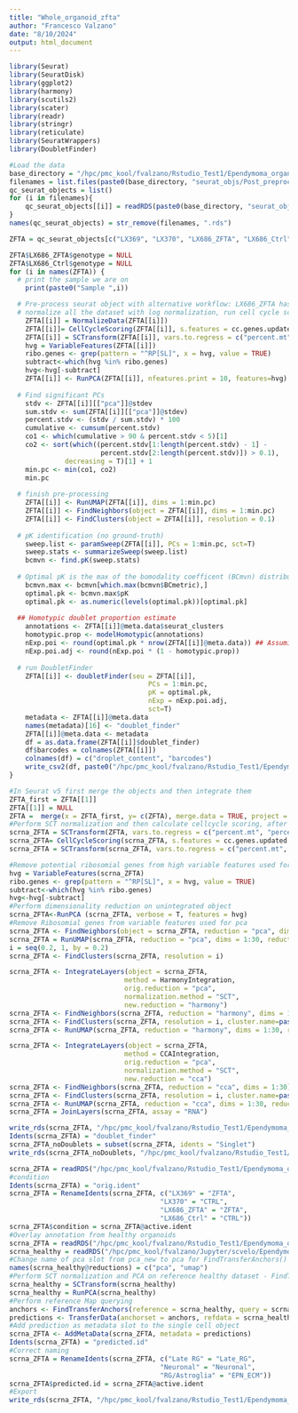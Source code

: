 ```yaml
---
title: "Whole_organoid_zfta"
author: "Francesco Valzano"
date: "8/10/2024"
output: html_document
---
```

```r
library(Seurat)
library(SeuratDisk)
library(ggplot2)
library(harmony)
library(scutils2)
library(scater)
library(readr)
library(stringr)
library(reticulate)
library(SeuratWrappers)
library(DoubletFinder)

```
```r
#Load the data
base_directory = "/hpc/pmc_kool/fvalzano/Rstudio_Test1/Ependymoma_organoids/Whole/" 
filenames = list.files(paste0(base_directory, "seurat_objs/Post_preprocessing/"))
qc_seurat_objects = list()
for (i in filenames){
    qc_seurat_objects[[i]] = readRDS(paste0(base_directory, "seurat_objs/Post_preprocessing/", i))
}
names(qc_seurat_objects) = str_remove(filenames, ".rds")
```
```r
ZFTA = qc_seurat_objects[c("LX369", "LX370", "LX686_ZFTA", "LX686_Ctrl")]
```

```r
ZFTA$LX686_ZFTA$genotype = NULL
ZFTA$LX686_Ctrl$genotype = NULL
for (i in names(ZFTA)) {
  # print the sample we are on
    print(paste0("Sample ",i))

  # Pre-process seurat object with alternative workflow: LX686_ZFTA has few cells and creates problems with CellCycleScoring. Taking inspiration from: https://github.com/satijalab/seurat/issues/3692
  # normalize all the dataset with log normalization, run cell cycle scoring on RNA slot, and then re-run SCT on RNA slot (SCT will fetch anyhow raw counts for normalization)
    ZFTA[[i]] = NormalizeData(ZFTA[[i]])
    ZFTA[[i]]= CellCycleScoring(ZFTA[[i]], s.features = cc.genes.updated.2019$s.genes, g2m.features = cc.genes.updated.2019$g2m.genes, assay = 'RNA')
    ZFTA[[i]] = SCTransform(ZFTA[[i]], vars.to.regress = c("percent.mt", "percent.ribo", 'S.Score', 'G2M.Score'), vst.flavor = "v2", assay = "RNA")
    hvg = VariableFeatures(ZFTA[[i]])
    ribo.genes <- grep(pattern = "^RP[SL]", x = hvg, value = TRUE)
    subtract<-which(hvg %in% ribo.genes)
    hvg<-hvg[-subtract]
    ZFTA[[i]] <- RunPCA(ZFTA[[i]], nfeatures.print = 10, features=hvg)
    
  # Find significant PCs
    stdv <- ZFTA[[i]][["pca"]]@stdev
    sum.stdv <- sum(ZFTA[[i]][["pca"]]@stdev)
    percent.stdv <- (stdv / sum.stdv) * 100
    cumulative <- cumsum(percent.stdv)
    co1 <- which(cumulative > 90 & percent.stdv < 5)[1]
    co2 <- sort(which((percent.stdv[1:length(percent.stdv) - 1] - 
                       percent.stdv[2:length(percent.stdv)]) > 0.1), 
              decreasing = T)[1] + 1
    min.pc <- min(co1, co2)
    min.pc
  
  # finish pre-processing
    ZFTA[[i]] <- RunUMAP(ZFTA[[i]], dims = 1:min.pc)
    ZFTA[[i]] <- FindNeighbors(object = ZFTA[[i]], dims = 1:min.pc)              
    ZFTA[[i]] <- FindClusters(object = ZFTA[[i]], resolution = 0.1)
  
  # pK identification (no ground-truth)
    sweep.list <- paramSweep(ZFTA[[i]], PCs = 1:min.pc, sct=T)
    sweep.stats <- summarizeSweep(sweep.list)
    bcmvn <- find.pK(sweep.stats)
  
  # Optimal pK is the max of the bomodality coefficent (BCmvn) distribution
    bcmvn.max <- bcmvn[which.max(bcmvn$BCmetric),]
    optimal.pk <- bcmvn.max$pK
    optimal.pk <- as.numeric(levels(optimal.pk))[optimal.pk]
  
  ## Homotypic doublet proportion estimate
    annotations <- ZFTA[[i]]@meta.data$seurat_clusters
    homotypic.prop <- modelHomotypic(annotations) 
    nExp.poi <- round(optimal.pk * nrow(ZFTA[[i]]@meta.data)) ## Assuming 7.5% doublet formation rate - tailor for your dataset
    nExp.poi.adj <- round(nExp.poi * (1 - homotypic.prop))
  
  # run DoubletFinder
    ZFTA[[i]] <- doubletFinder(seu = ZFTA[[i]], 
                                   PCs = 1:min.pc, 
                                   pK = optimal.pk,
                                   nExp = nExp.poi.adj,
                                   sct=T)
    metadata <- ZFTA[[i]]@meta.data
    names(metadata)[16] <- "doublet_finder"    
    ZFTA[[i]]@meta.data <- metadata 
    df = as.data.frame(ZFTA[[i]]$doublet_finder)
    df$barcodes = colnames(ZFTA[[i]])
    colnames(df) = c("droplet_content", "barcodes")
    write_csv2(df, paste0("/hpc/pmc_kool/fvalzano/Rstudio_Test1/Ependymoma_organoids/Whole/DoubletFinder/", "DoubletFinder_",i,".csv"))
}
```

```r
#In Seurat v5 first merge the objects and then integrate them
ZFTA_first = ZFTA[[1]]
ZFTA[[1]] = NULL
ZFTA =  merge(x = ZFTA_first, y= c(ZFTA), merge.data = TRUE, project = "Ep_whole_organoids") 
#Perform SCT normalization and then calculate cellcycle scoring, after that, rerun SCT regressing out the cell cycle Phase
scrna_ZFTA = SCTransform(ZFTA, vars.to.regress = c("percent.mt", "percent.ribo"), vst.flavor = "v2", assay = "RNA")
scrna_ZFTA= CellCycleScoring(scrna_ZFTA, s.features = cc.genes.updated.2019$s.genes, g2m.features = cc.genes.updated.2019$g2m.genes, assay = 'SCT')
scrna_ZFTA = SCTransform(scrna_ZFTA, vars.to.regress = c("percent.mt", "percent.ribo", 'S.Score', 'G2M.Score'), vst.flavor = "v2", assay = "RNA")
```

```r
#Remove potential ribosomial genes from high variable features used for PCA
hvg = VariableFeatures(scrna_ZFTA)
ribo.genes <- grep(pattern = "^RP[SL]", x = hvg, value = TRUE)
subtract<-which(hvg %in% ribo.genes)
hvg<-hvg[-subtract]
#Perform dimensionality reduction on unintegrated object
scrna_ZFTA<-RunPCA (scrna_ZFTA, verbose = T, features = hvg)
#Remove Ribosomial genes from variable features used for pca
scrna_ZFTA <- FindNeighbors(object = scrna_ZFTA, reduction = "pca", dims = 1:30)
scrna_ZFTA = RunUMAP(scrna_ZFTA, reduction = "pca", dims = 1:30, reduction.name = "umap")
i = seq(0.2, 1, by = 0.2)
scrna_ZFTA <- FindClusters(scrna_ZFTA, resolution = i)
```

```r
scrna_ZFTA <- IntegrateLayers(object = scrna_ZFTA, 
                             method = HarmonyIntegration,
                             orig.reduction = "pca", 
                             normalization.method = "SCT", 
                             new.reduction = "harmony")
scrna_ZFTA <- FindNeighbors(scrna_ZFTA, reduction = "harmony", dims = 1:30)
scrna_ZFTA <- FindClusters(scrna_ZFTA, resolution = i, cluster.name=paste0("Harmony_SCT_",i))
scrna_ZFTA <- RunUMAP(scrna_ZFTA, reduction = "harmony", dims = 1:30, reduction.name = "umap_harmony")
```
```r
scrna_ZFTA <- IntegrateLayers(object = scrna_ZFTA, 
                             method = CCAIntegration,
                             orig.reduction = "pca", 
                             normalization.method = "SCT", 
                             new.reduction = "cca")
scrna_ZFTA <- FindNeighbors(scrna_ZFTA, reduction = "cca", dims = 1:30)
scrna_ZFTA <- FindClusters(scrna_ZFTA, resolution = i, cluster.name=paste0("CCA_SCT_",i))
scrna_ZFTA <- RunUMAP(scrna_ZFTA, reduction = "cca", dims = 1:30, reduction.name = "umap_cca")
scrna_ZFTA = JoinLayers(scrna_ZFTA, assay = "RNA")
```

```r
write_rds(scrna_ZFTA, "/hpc/pmc_kool/fvalzano/Rstudio_Test1/Ependymoma_organoids/Whole/seurat_objs/Post_integration/scrna_ZFTA.rds")
Idents(scrna_ZFTA) = "doublet_finder"
scrna_ZFTA_noDoublets = subset(scrna_ZFTA, idents = "Singlet")
write_rds(scrna_ZFTA_noDoublets, "/hpc/pmc_kool/fvalzano/Rstudio_Test1/Ependymoma_organoids/Whole/seurat_objs/Post_integration/scrna_ZFTA_noDoublets.rds")
```
```r
scrna_ZFTA = readRDS("/hpc/pmc_kool/fvalzano/Rstudio_Test1/Ependymoma_organoids/Whole/seurat_objs/Post_integration/scrna_ZFTA_noDoublets.rds")
#condition
Idents(scrna_ZFTA) = "orig.ident"
scrna_ZFTA = RenameIdents(scrna_ZFTA, c("LX369" = "ZFTA",
                                      "LX370" = "CTRL",
                                      "LX686_ZFTA" = "ZFTA",
                                      "LX686_Ctrl" = "CTRL"))
scrna_ZFTA$condition = scrna_ZFTA@active.ident
#Overlay annotation from healthy organoids
scrna_ZFTA = readRDS("/hpc/pmc_kool/fvalzano/Rstudio_Test1/Ependymoma_organoids/Whole/seurat_objs/Post_integration/scrna_ZFTA_noDoublets.rds")
scrna_healthy = readRDS("/hpc/pmc_kool/fvalzano/Jupyter/scvelo/Ependymoma/rds files/LX_healthy_final.rds")
#Change name of pca slot from pca_new to pca for FindTransferAnchors()
names(scrna_healthy@reductions) = c("pca", "umap")
#Perform SCT normalization and PCA on reference healthy dataset - FindTransferAnchors() works only on embeddings calculated from the same type of normalization
scrna_healthy = SCTransform(scrna_healthy)
scrna_healthy = RunPCA(scrna_healthy)
#Perform reference Map querying
anchors <- FindTransferAnchors(reference = scrna_healthy, query = scrna_ZFTA, dims = 1:30, reference.reduction = "pca", normalization.method="SCT")
predictions <- TransferData(anchorset = anchors, refdata = scrna_healthy$own.mapping, dims = 1:30)
#Add prediction as metadata slot to the single cell object
scrna_ZFTA <- AddMetaData(scrna_ZFTA, metadata = predictions)
Idents(scrna_ZFTA) = "predicted.id"
#Correct naming
scrna_ZFTA = RenameIdents(scrna_ZFTA, c("Late RG" = "Late_RG",
                                      "Neuronal" = "Neuronal",
                                      "RG/Astroglia" = "EPN_ECM"))
scrna_ZFTA$predicted.id = scrna_ZFTA@active.ident
#Export
write_rds(scrna_ZFTA, "/hpc/pmc_kool/fvalzano/Rstudio_Test1/Ependymoma_organoids/Whole/seurat_objs/Post_Annotation/scrna_ZFTA.rds")
```

